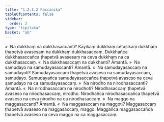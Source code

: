 ```yaml
---
title: "1.2.1.2 Paccanīka"
tableOfContents: false
sidebar:
  order: 2
type: "tipitaka"
basket: "ab"
---
```



<DynamicBreadcrumb />

<Division number="11">

<Paragraph number="128">
»  Na dukkhaṃ na dukkhasaccanti?
</Paragraph>

<Paragraph number="129">
Kāyikaṃ dukkhaṃ cetasikaṃ dukkhaṃ ṭhapetvā avasesaṃ na dukkhaṃ dukkhasaccaṃ. Dukkhañca dukkhasaccañca ṭhapetvā avasesaṃ na ceva dukkhaṃ na ca dukkhasaccaṃ.
</Paragraph>

<Paragraph number="130">
«  Na dukkhasaccaṃ na dukkhanti? Āmantā.
</Paragraph>

<Paragraph number="131">
»  Na samudayo na samudayasaccanti? Āmantā.
</Paragraph>

<Paragraph number="132">
«  Na samudayasaccaṃ na samudayoti?
</Paragraph>

<Paragraph number="133">
Samudayasaccaṃ ṭhapetvā avaseso na samudayasaccaṃ, samudayo. Samudayañca samudayasaccañca ṭhapetvā avaseso na ceva samudayo na ca samudayasaccaṃ.
</Paragraph>

<Paragraph number="134">
»  Na nirodho na nirodhasaccanti? Āmantā.
</Paragraph>

<Paragraph number="135">
«  Na nirodhasaccaṃ na nirodhoti?
</Paragraph>

<Paragraph number="136">
Nirodhasaccaṃ ṭhapetvā avaseso na nirodhasaccaṃ, nirodho. Nirodhañca nirodhasaccañca ṭhapetvā avaseso na ceva nirodho na ca nirodhasaccaṃ.
</Paragraph>

<Paragraph number="137">
»  Na maggo na maggasaccanti? Āmantā.
</Paragraph>

<Paragraph number="138">
«  Na maggasaccaṃ na maggoti?
</Paragraph>

<Paragraph number="139">
Maggasaccaṃ ṭhapetvā avaseso na maggasaccaṃ, maggo. Maggañca maggasaccañca ṭhapetvā avaseso na ceva maggo na ca maggasaccaṃ.
</Paragraph>
</Division>